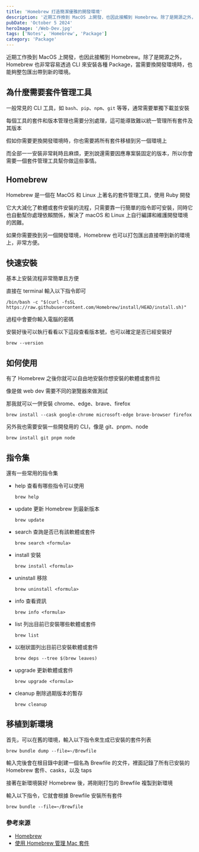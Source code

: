 ```yaml
---
title: 'Homebrew 打造簡潔優雅的開發環境'
description: '近期工作換到 MacOS 上開發，也因此接觸到 Homebrew。除了是開源之外，Homebrew 也非常容易透過 CLI 來安裝各種 Package，當需要換開發環境時，也能夠整包匯出帶到新的環境。'
pubDate: 'October 5 2024'
heroImage: '/Web-Dev.jpg'
tags: ['Notes', 'Homebrew', 'Package']
category: 'Package'
---
```


近期工作換到 MacOS 上開發，也因此接觸到 Homebrew。除了是開源之外，Homebrew 也非常容易透過 CLI 來安裝各種 Package，當需要換開發環境時，也能夠整包匯出帶到新的環境。

## 為什麼需要套件管理工具

一般常見的 CLI 工具，如 `bash`、`pip`、`npm`、`git` 等等，通常需要單獨下載並安裝

每個工具的套件和版本管理也需要分別處理，這可能導致難以統一管理所有套件及其版本

假如你需要更換開發環境時，你也需要將所有套件移植到另一個環境上

而全部一一安裝非常耗時且麻煩，更別說還需要因應專案裝固定的版本，所以你會需要一個套件管理工具幫你做這些事情。

## Homebrew

Homebrew 是一個在 MacOS 和 Linux 上著名的套件管理工具，使用 Ruby 開發

它大大減化了軟體或套件安裝的流程，只需要靠一行簡單的指令即可安裝，同時它也自動幫你處理依賴關係，解決了 macOS 和 Linux 上自行編譯和維護開發環境的困難。

如果你需要換到另一個開發環境，Homebrew 也可以打包匯出直接帶到新的環境上，非常方便。

## 快速安裝

基本上安裝流程非常簡單且方便

直接在 terminal 輸入以下指令即可

```bash=
/bin/bash -c "$(curl -fsSL https://raw.githubusercontent.com/Homebrew/install/HEAD/install.sh)"
```

過程中會要你輸入電腦的密碼

安裝好後可以執行看看以下這段查看版本號，也可以確定是否已經安裝好

```bash=
brew --version
```

## 如何使用

有了 Homebrew 之後你就可以自由地安裝你想安裝的軟體或套件拉

像是做 web dev 需要不同的瀏覽器來做測試

那我就可以一併安裝 chrome、edge、brave、firefox

```bash=
brew install --cask google-chrome microsoft-edge brave-browser firefox
```

另外我也需要安裝一些開發用的 CLI，像是 git、pnpm、node

```bash=
brew install git pnpm node
```

## 指令集

還有一些常用的指令集

* help 查看有哪些指令可以使用

    ```bash=
    brew help
    ```
* update 更新 Homebrew 到最新版本

    ```bash=
    brew update
    ```

* search 查詢是否已有該軟體或套件

    ```bash=
    brew search <formula>
    ```

* install 安裝

    ```bash=
    brew install <formula>
    ```

* uninstall 移除

    ```bash=
    brew uninstall <formula>
    ```

* info 查看資訊

    ```bash=
    brew info <formula>
    ```

* list 列出目前已安裝哪些軟體或套件

    ```bash=
    brew list
    ```

* 以樹狀圖列出目前已安裝軟體或套件

    ```bash=
    brew deps --tree $(brew leaves)
    ```

* upgrade 更新軟體或套件

    ```bash=
    brew upgrade <formula>
    ```

* cleanup 刪除過期版本的暫存

    ```bash=
    brew cleanup
    ```

## 移植到新環境

首先，可以在舊的環境，輸入以下指令來生成已安裝的套件列表

```bash=
brew bundle dump --file=~/Brewfile
```

輸入完後會在根目錄中創建一個名為 Brewfile 的文件，裡面記錄了所有已安裝的 Homebrew 套件、casks，以及 taps

接著在新環境裝好 Homebrew 後，將剛剛打包的 Brewfile 複製到新環境

輸入以下指令，它就會根據 Brewfile 安裝所有套件

```bash=
brew bundle --file=~/Brewfile
```

### 參考來源

* [Homebrew](https://brew.sh/zh-tw/)
* [使用 Homebrew 管理 Mac 套件](https://ithelp.ithome.com.tw/articles/10231649)